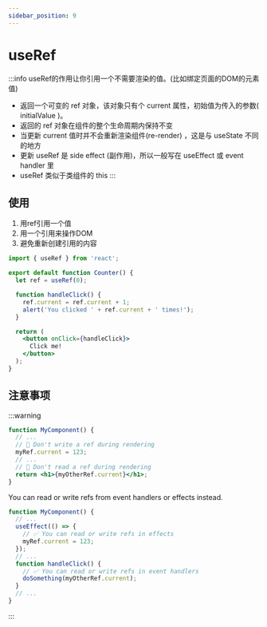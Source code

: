 ```yaml
---
sidebar_position: 9
---
```


# useRef


:::info useRef的作用让你引用一个不需要渲染的值。(比如绑定页面的DOM的元素值)
- 返回一个可变的 ref 对象，该对象只有个 current 属性，初始值为传入的参数( initialValue )。
- 返回的 ref 对象在组件的整个生命周期内保持不变
- 当更新 current 值时并不会重新渲染组件(re-render) ，这是与 useState 不同的地方
- 更新 useRef 是 side effect (副作用)，所以一般写在 useEffect 或 event handler 里
- useRef 类似于类组件的 this
:::

## 使用
1. 用ref引用一个值
1. 用一个引用来操作DOM
1. 避免重新创建引用的内容

```jsx
import { useRef } from 'react';

export default function Counter() {
  let ref = useRef(0);

  function handleClick() {
    ref.current = ref.current + 1;
    alert('You clicked ' + ref.current + ' times!');
  }

  return (
    <button onClick={handleClick}>
      Click me!
    </button>
  );
}
```

## 注意事项

:::warning

```jsx
function MyComponent() {
  // ...
  // 🚩 Don't write a ref during rendering
  myRef.current = 123;
  // ...
  // 🚩 Don't read a ref during rendering
  return <h1>{myOtherRef.current}</h1>;
}
```
You can read or write refs from event handlers or effects instead.
```jsx
function MyComponent() {
  // ...
  useEffect(() => {
    // ✅ You can read or write refs in effects
    myRef.current = 123;
  });
  // ...
  function handleClick() {
    // ✅ You can read or write refs in event handlers
    doSomething(myOtherRef.current);
  }
  // ...
}
```
:::